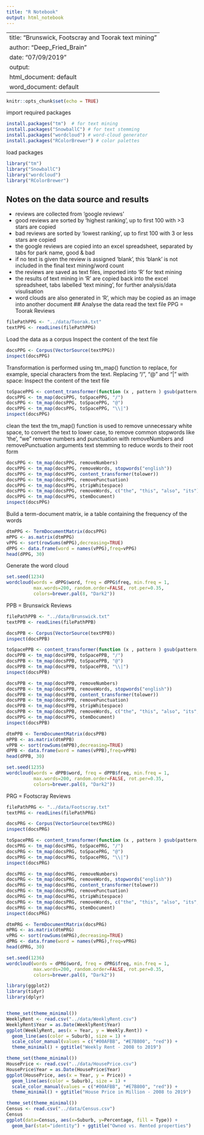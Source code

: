 ```yaml
---
title: "R Notebook"
output: html_notebook
---
```

---
title: "Brunswick, Footscray and Toorak text mining"
author: "Deep_Fried_Brain"
date: "07/09/2019"
output:
  html_document: default
  word_document: default
---
```r
knitr::opts_chunk$set(echo = TRUE)
```
import required packages
```r
install.packages("tm")  # for text mining
install.packages("SnowballC") # for text stemming
install.packages("wordcloud") # word-cloud generator 
install.packages("RColorBrewer") # color palettes
```
load packages
```r
library("tm")
library("SnowballC")
library("wordcloud")
library("RColorBrewer")
```
## Notes on the data source and results
- reviews are collected from 'google reviews'
- good reviews are sorted by 'highest ranking', up to first 100 with >3 stars are copied
- bad reviews are sorted by 'lowest ranking', up to first 100 with 3 or less stars are copied
- the google reviews are copied into an excel spreadsheet, separated by tabs for park name, good & bad
- if no text is given the review is assigned 'blank', this 'blank' is not included in the final text mining/word count
- the reviews are saved as text files, imported into 'R' for text mining
- the results of text mining in 'R' are copied back into the excel spreadsheet, tabs labelled 'text mining', for further analysis/data visulisation
- word clouds are also generated in 'R', which may be copied as an image into another document
## Analyse the data
read the text file
PPG = Toorak Reviews
```r
filePathPPG <- "../data/Toorak.txt"
textPPG <- readLines(filePathPPG)
```
Load the data as a corpus
Inspect the content of the text file
```r
docsPPG <- Corpus(VectorSource(textPPG))
inspect(docsPPG)
```
Transformation is performed using tm_map() function to replace, for example, special characters from the text.
Replacing “/”, “@” and “|” with space:
Inspect the content of the text file
```r
toSpacePPG <- content_transformer(function (x , pattern ) gsub(pattern, " ", x))
docsPPG <- tm_map(docsPPG, toSpacePPG, "/")
docsPPG <- tm_map(docsPPG, toSpacePPG, "@")
docsPPG <- tm_map(docsPPG, toSpacePPG, "\\|")
inspect(docsPPG)
```
clean the text
the tm_map() function is used to remove unnecessary white space, to convert the text to lower case, to remove common stopwords like ‘the’, “we”
remove numbers and punctuation with removeNumbers and removePunctuation arguments
text stemming to reduce words to their root form
```r
docsPPG <- tm_map(docsPPG, removeNumbers)
docsPPG <- tm_map(docsPPG, removeWords, stopwords("english"))
docsPPG <- tm_map(docsPPG, content_transformer(tolower))
docsPPG <- tm_map(docsPPG, removePunctuation)
docsPPG <- tm_map(docsPPG, stripWhitespace)
docsPPG <- tm_map(docsPPG, removeWords, c("the", "this", "also", "its"))
docsPPG <- tm_map(docsPPG, stemDocument)
inspect(docsPPG)
```
Build a term-document matrix, ie a table containing the frequency of the words
```r
dtmPPG <- TermDocumentMatrix(docsPPG)
mPPG <- as.matrix(dtmPPG)
vPPG <- sort(rowSums(mPPG),decreasing=TRUE)
dPPG <- data.frame(word = names(vPPG),freq=vPPG)
head(dPPG, 30)
```
Generate the word cloud
```r

set.seed(1234)
wordcloud(words = dPPG$word, freq = dPPG$freq, min.freq = 1,
          max.words=200, random.order=FALSE, rot.per=0.35, 
          colors=brewer.pal(8, "Dark2"))

```
PPB = Brunswick Reviews
```r
filePathPPB <- "../data/Brunswick.txt"
textPPB <- readLines(filePathPPB)
```
```r
docsPPB <- Corpus(VectorSource(textPPB))
inspect(docsPPB)
```
```r
toSpacePPB <- content_transformer(function (x , pattern ) gsub(pattern, " ", x))
docsPPB <- tm_map(docsPPB, toSpacePPB, "/")
docsPPB <- tm_map(docsPPB, toSpacePPB, "@")
docsPPB <- tm_map(docsPPB, toSpacePPB, "\\|")
inspect(docsPPB)
```
```r
docsPPB <- tm_map(docsPPB, removeNumbers)
docsPPB <- tm_map(docsPPB, removeWords, stopwords("english"))
docsPPB <- tm_map(docsPPB, content_transformer(tolower))
docsPPB <- tm_map(docsPPB, removePunctuation)
docsPPB <- tm_map(docsPPB, stripWhitespace)
docsPPB <- tm_map(docsPPB, removeWords, c("the", "this", "also", "its", "blank")) 
docsPPG <- tm_map(docsPPG, stemDocument)
inspect(docsPPB)
```
```r
dtmPPB <- TermDocumentMatrix(docsPPB)
mPPB <- as.matrix(dtmPPB)
vPPB <- sort(rowSums(mPPB),decreasing=TRUE)
dPPB <- data.frame(word = names(vPPB),freq=vPPB)
head(dPPB, 30)
```
```r
set.seed(1235)
wordcloud(words = dPPB$word, freq = dPPB$freq, min.freq = 1,
          max.words=200, random.order=FALSE, rot.per=0.35, 
          colors=brewer.pal(8, "Dark2"))
```
PRG = Footscray Reviews
```r
filePathPRG <- "../data/Footscray.txt"
textPRG <- readLines(filePathPRG)
```
```r
docsPRG <- Corpus(VectorSource(textPRG))
inspect(docsPRG)
```
```r
toSpacePRG <- content_transformer(function (x , pattern ) gsub(pattern, " ", x))
docsPRG <- tm_map(docsPRG, toSpacePRG, "/")
docsPRG <- tm_map(docsPRG, toSpacePRG, "@")
docsPRG <- tm_map(docsPRG, toSpacePRG, "\\|")
inspect(docsPRG)
```
```r
docsPRG <- tm_map(docsPRG, removeNumbers)
docsPRG <- tm_map(docsPRG, removeWords, stopwords("english"))
docsPRG <- tm_map(docsPRG, content_transformer(tolower))
docsPRG <- tm_map(docsPRG, removePunctuation)
docsPRG <- tm_map(docsPRG, stripWhitespace)
docsPRG <- tm_map(docsPRG, removeWords, c("the", "this", "also", "its", "blank", "I've")) 
docsPRG <- tm_map(docsPRG, stemDocument)
inspect(docsPRG)
```
```r
dtmPRG <- TermDocumentMatrix(docsPRG)
mPRG <- as.matrix(dtmPRG)
vPRG <- sort(rowSums(mPRG),decreasing=TRUE)
dPRG <- data.frame(word = names(vPRG),freq=vPRG)
head(dPRG, 30)
```
```r
set.seed(1236)
wordcloud(words = dPRG$word, freq = dPRG$freq, min.freq = 1,
          max.words=200, random.order=FALSE, rot.per=0.35, 
          colors=brewer.pal(8, "Dark2"))
```

```r
library(ggplot2)
library(tidyr)
library(dplyr)


theme_set(theme_minimal())
WeeklyRent <- read.csv("../data/WeeklyRent.csv")
WeeklyRent$Year = as.Date(WeeklyRent$Year)
ggplot(WeeklyRent, aes(x = Year, y = Weekly.Rent)) + 
  geom_line(aes(color = Suburb), size = 1) +
  scale_color_manual(values = c("#00AFBB", "#E7B800", "red")) +
  theme_minimal() + ggtitle("Weekly Rent - 2008 to 2019") 
```


```r
theme_set(theme_minimal())
HousePrice <- read.csv("../data/HousePrice.csv")
HousePrice$Year = as.Date(HousePrice$Year)
ggplot(HousePrice, aes(x = Year, y = Price)) + 
  geom_line(aes(color = Suburb), size = 1) +
  scale_color_manual(values = c("#00AFBB", "#E7B800", "red")) +
  theme_minimal() + ggtitle("House Price in Million - 2008 to 2019") 
```
```r
theme_set(theme_minimal())
Census <- read.csv("../data/Census.csv")
Census
ggplot(data=Census, aes(x=Suburb, y=Percentage, fill = Type)) +
  geom_bar(stat="identity") + ggtitle("Owned vs. Rented properties") 
```

